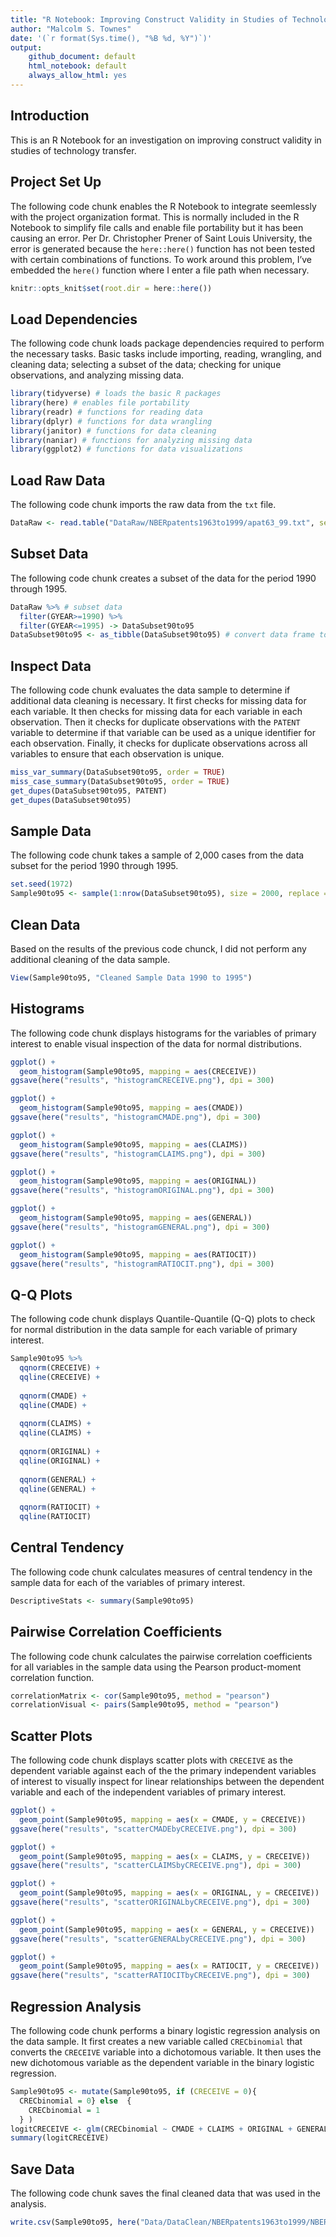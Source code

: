 ```yaml
---
title: "R Notebook: Improving Construct Validity in Studies of Technology Transfer"
author: "Malcolm S. Townes"
date: '(`r format(Sys.time(), "%B %d, %Y")`)'
output: 
    github_document: default
    html_notebook: default
    always_allow_html: yes
---
```


## Introduction
This is an R Notebook for an investigation on improving construct validity in studies of technology transfer.

## Project Set Up
The following code chunk enables the R Notebook to integrate seemlessly with the project organization format. This is normally included in the R Notebook to simplify file calls and enable file portability but it has been causing an error. Per Dr. Christopher Prener of Saint Louis University, the error is generated because the `here::here()` function has not been tested with certain combinations of functions. To work around this problem, I've embedded the `here()` function where I enter a file path when necessary.

```r
knitr::opts_knit$set(root.dir = here::here())
```

## Load Dependencies
The following code chunk loads package dependencies required to perform the necessary tasks. Basic tasks include importing, reading, wrangling, and cleaning data; selecting a subset of the data; checking for unique observations, and analyzing missing data. 
```r
library(tidyverse) # loads the basic R packages
library(here) # enables file portability
library(readr) # functions for reading data
library(dplyr) # functions for data wrangling
library(janitor) # functions for data cleaning
library(naniar) # functions for analyzing missing data
library(ggplot2) # functions for data visualizations
```

## Load Raw Data
The following code chunk imports the raw data from the `txt` file.
```r
DataRaw <- read.table("DataRaw/NBERpatents1963to1999/apat63_99.txt", sep = ",", header = TRUE, fill = TRUE, dec = ".") # import raw data
```

## Subset Data
The following code chunk creates a subset of the data for the period 1990 through 1995.
```r
DataRaw %>% # subset data
  filter(GYEAR>=1990) %>%
  filter(GYEAR<=1995) -> DataSubset90to95
DataSubset90to95 <- as_tibble(DataSubset90to95) # convert data frame to tibble
```

## Inspect Data
The following code chunk evaluates the data sample to determine if additional data cleaning is necessary.  It first checks for missing data for each variable.  It then checks for missing data for each variable in each observation.  Then it checks for duplicate observations with the `PATENT` variable to determine if that variable can be used as a unique identifier for each observation.  Finally, it checks for duplicate observations across all variables to ensure that each observation is unique.
```r
miss_var_summary(DataSubset90to95, order = TRUE)
miss_case_summary(DataSubset90to95, order = TRUE)
get_dupes(DataSubset90to95, PATENT)
get_dupes(DataSubset90to95)
```

## Sample Data
The following code chunk takes a sample of 2,000 cases from the data subset for the period 1990 through 1995.
``` r
set.seed(1972)
Sample90to95 <- sample(1:nrow(DataSubset90to95), size = 2000, replace = TRUE, prob = NULL)
```

## Clean Data
Based on the results of the previous code chunck, I did not perform any additional cleaning of the data sample.
```r
View(Sample90to95, "Cleaned Sample Data 1990 to 1995")
```

## Histograms
The following code chunk displays histograms for the variables of primary interest to enable visual inspection of the data for normal distributions.
```r
ggplot() +
  geom_histogram(Sample90to95, mapping = aes(CRECEIVE))
ggsave(here("results", "histogramCRECEIVE.png"), dpi = 300)

ggplot() +
  geom_histogram(Sample90to95, mapping = aes(CMADE))
ggsave(here("results", "histogramCMADE.png"), dpi = 300)

ggplot() +
  geom_histogram(Sample90to95, mapping = aes(CLAIMS))
ggsave(here("results", "histogramCLAIMS.png"), dpi = 300)

ggplot() +
  geom_histogram(Sample90to95, mapping = aes(ORIGINAL))
ggsave(here("results", "histogramORIGINAL.png"), dpi = 300)

ggplot() +
  geom_histogram(Sample90to95, mapping = aes(GENERAL))
ggsave(here("results", "histogramGENERAL.png"), dpi = 300)

ggplot() +
  geom_histogram(Sample90to95, mapping = aes(RATIOCIT))
ggsave(here("results", "histogramRATIOCIT.png"), dpi = 300)
```

## Q-Q Plots
The following code chunk displays Quantile-Quantile (Q-Q) plots to check for normal distribution in the data sample for each variable of primary interest.
```r
Sample90to95 %>%
  qqnorm(CRECEIVE) +
  qqline(CRECEIVE) +
  
  qqnorm(CMADE) +
  qqline(CMADE) +
  
  qqnorm(CLAIMS) +
  qqline(CLAIMS) +
  
  qqnorm(ORIGINAL) +
  qqline(ORIGINAL) +
  
  qqnorm(GENERAL) +
  qqline(GENERAL) +
  
  qqnorm(RATIOCIT) +
  qqline(RATIOCIT)
```

## Central Tendency
The following code chunk calculates measures of central tendency in the sample data for each of the variables of primary interest.
```r
DescriptiveStats <- summary(Sample90to95)
```

## Pairwise Correlation Coefficients
The following code chunk calculates the pairwise correlation coefficients for all variables in the sample data using the Pearson product-moment correlation function.
```r
correlationMatrix <- cor(Sample90to95, method = "pearson")
correlationVisual <- pairs(Sample90to95, method = "pearson")
```

## Scatter Plots
The following code chunk displays scatter plots with `CRECEIVE` as the dependent variable against each of the the primary independent variables of interest to visually inspect for linear relationships between the dependent variable and each of the independent variables of primary interest.
```r
ggplot() +
  geom_point(Sample90to95, mapping = aes(x = CMADE, y = CRECEIVE))
ggsave(here("results", "scatterCMADEbyCRECEIVE.png"), dpi = 300)

ggplot() +
  geom_point(Sample90to95, mapping = aes(x = CLAIMS, y = CRECEIVE))
ggsave(here("results", "scatterCLAIMSbyCRECEIVE.png"), dpi = 300)

ggplot() +
  geom_point(Sample90to95, mapping = aes(x = ORIGINAL, y = CRECEIVE))
ggsave(here("results", "scatterORIGINALbyCRECEIVE.png"), dpi = 300)

ggplot() +
  geom_point(Sample90to95, mapping = aes(x = GENERAL, y = CRECEIVE))
ggsave(here("results", "scatterGENERALbyCRECEIVE.png"), dpi = 300)

ggplot() +
  geom_point(Sample90to95, mapping = aes(x = RATIOCIT, y = CRECEIVE))
ggsave(here("results", "scatterRATIOCITbyCRECEIVE.png"), dpi = 300)
```

## Regression Analysis
The following code chunk performs a binary logistic regression analysis on the data sample. It first creates a new variable called `CRECbinomial` that converts the `CRECEIVE` variable into a dichotomous variable. It then uses the new dichotomous variable as the dependent variable in the binary logistic regression.
```r
Sample90to95 <- mutate(Sample90to95, if (CRECEIVE = 0){
  CRECbinomial = 0} else  {
    CRECbinomial = 1
  } )
logitCRECEIVE <- glm(CRECbinomial ~ CMADE + CLAIMS + ORIGINAL + GENERAL + RATIOCIT, data = Sample90to95, family = binomial)
summary(logitCRECEIVE)
```

## Save Data
The following code chunk saves the final cleaned data that was used in the analysis.
```r
write.csv(Sample90to95, here("Data/DataClean/NBERpatents1963to1999/NBERPatCit90to95Sample.csv"), append = FALSE)
```

